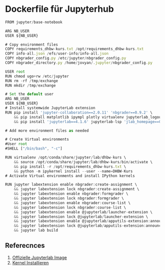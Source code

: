 # Dockerfile für Jupyterhub

```js
FROM jupyter/base-notebook

ARG NB_USER
USER ${NB_USER} 

# Copy environment files
COPY requirements_dhbw-kurs.txt /opt/requirements_dhbw-kurs.txt
COPY info-all.json /efs/user-info/info-all.json
COPY nbgrader_config.py /etc/jupyter/nbgrader_config.py
COPY nbgrader_directory.py /home/jovyan/.jupyter/nbgrader_config.py

USER root
RUN chmod ugo+rw /etc/jupyter
RUN rm -rf /tmp/exchange
RUN mkdir /tmp/exchange

# Set the default user
ARG NB_USER
USER ${NB_USER}
# Install systemwide JupyterLab extension
RUN pip install 'jupyter-collaboration==2.0.11' 'nbgrader==0.9.2' \
    && pip install matplotlib ipympl plotly virtualenv jupyterlab_logout \
    && pip install 'jupyterlab==4.1.6' jupyterlab-lsp 'jlab_homepage==0.1.3'

# Add more environment files as needed

# Create Virtual environments
#User root
#SHELL ["/bin/bash", "-c"]

RUN virtualenv /opt/conda/share/jupyter/lab/dhbw-kurs \
    && source /opt/conda/share/jupyter/lab/dhbw-kurs/bin/activate \
    && pip install -r /opt/requirements_dhbw-kurs.txt \
    && python -m ipykernel install --user --name=DHBW-Kurs
# Activate Virtual environments and install IPython kernels

RUN jupyter labextension enable nbgrader:create-assignment \
    && jupyter labextension lock nbgrader:create-assignment \
    && jupyter labextension enable nbgrader:formgrader \
    && jupyter labextension lock nbgrader:formgrader \
    && jupyter labextension enable nbgrader:course-list \
    && jupyter labextension lock nbgrader:course-list \
    && jupyter labextension enable @jupyterlab/launcher-extension \
    && jupyter labextension lock @jupyterlab/launcher-extension \
    && jupyter labextension enable @jupyterlab/apputils-extension:announcements \
    && jupyter labextension lock @jupyterlab/apputils-extension:announcements \
    && jupyter lab build
```

## Referecnces

1. [Offizielle Jupyterlab Image](https://jupyter-docker-stacks.readthedocs.io/en/latest/)
2. [Kernel Installieren](https://jupyter-docker-stacks.readthedocs.io/en/latest/using/recipes.html#add-a-custom-conda-environment-and-jupyter-kernel)
